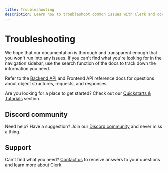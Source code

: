 ```yaml
---
title: Troubleshooting
description: Learn how to troubleshoot common issues with Clerk and contact support for additional assistance.
---
```


# Troubleshooting

We hope that our documentation is thorough and transparent enough that you won't run into any issues. If you can't find what you're looking for in the navigation sidebar, use the search function of the docs to track down the information you need.

Refer to the [Backend API](https://clerk.com/docs/reference/backend-api) and Frontend API reference docs for questions about object structures, requests, and responses.

Are you looking for a place to get started? Check out our [Quickstarts & Tutorials](/docs/quickstarts/overview) section.

## Discord community

Need help? Have a suggestion? Join our [Discord community](https://discord.com/invite/b5rXHjAg7A) and never miss a thing.

## Support

Can't find what you need? [Contact us](https://clerk.com/support) to receive answers to your questions and learn more about Clerk.
